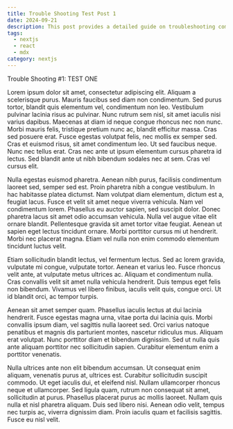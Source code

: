 ```yaml
---
title: Trouble Shooting Test Post 1
date: 2024-09-21
description: This post provides a detailed guide on troubleshooting common issues in the application, including step-by-step solutions and best practices.
tags:
  - nextjs
  - react
  - mdx
category: nextjs
---
```


Trouble Shooting #1: TEST ONE

Lorem ipsum dolor sit amet, consectetur adipiscing elit. Aliquam a scelerisque
purus. Mauris faucibus sed diam non condimentum. Sed purus tortor, blandit
quis elementum vel, condimentum non leo. Vestibulum pulvinar lacinia risus ac
pulvinar. Nunc rutrum sem nisl, sit amet iaculis nisi varius dapibus. Maecenas
at diam id neque congue rhoncus nec non nunc. Morbi mauris felis, tristique
pretium nunc ac, blandit efficitur massa. Cras sed posuere erat. Fusce egestas
volutpat felis, nec mollis ex semper sed. Cras et euismod risus, sit amet
condimentum leo. Ut sed faucibus neque. Nunc nec tellus erat. Cras nec ante ut
ipsum elementum cursus pharetra id lectus. Sed blandit ante ut nibh bibendum
sodales nec at sem. Cras vel cursus elit.

Nulla egestas euismod pharetra. Aenean nibh purus, facilisis condimentum
laoreet sed, semper sed est. Proin pharetra nibh a congue vestibulum. In hac
habitasse platea dictumst. Nam volutpat diam elementum, dictum est a, feugiat
lacus. Fusce et velit sit amet neque viverra vehicula. Nam vel condimentum
lorem. Phasellus eu auctor sapien, sed suscipit dolor. Donec pharetra lacus
sit amet odio accumsan vehicula. Nulla vel augue vitae elit ornare blandit.
Pellentesque gravida sit amet tortor vitae feugiat. Aenean ut sapien eget
lectus tincidunt ornare. Morbi porttitor cursus mi ut hendrerit. Morbi nec
placerat magna. Etiam vel nulla non enim commodo elementum tincidunt luctus
velit.

Etiam sollicitudin blandit lectus, vel fermentum lectus. Sed ac lorem gravida,
vulputate mi congue, vulputate tortor. Aenean et varius leo. Fusce rhoncus
velit ante, at vulputate metus ultrices ac. Aliquam et condimentum nulla. Cras
convallis velit sit amet nulla vehicula hendrerit. Duis tempus eget felis non
bibendum. Vivamus vel libero finibus, iaculis velit quis, congue orci. Ut id
blandit orci, ac tempor turpis.

Aenean sit amet semper quam. Phasellus iaculis lectus at dui lacinia
hendrerit. Fusce egestas magna urna, vitae porta dui lacinia quis. Morbi
convallis ipsum diam, vel sagittis nulla laoreet sed. Orci varius natoque
penatibus et magnis dis parturient montes, nascetur ridiculus mus. Aliquam
erat volutpat. Nunc porttitor diam et bibendum dignissim. Sed ut nulla quis
ante aliquam porttitor nec sollicitudin sapien. Curabitur elementum enim a
porttitor venenatis.

Nulla ultrices ante non elit bibendum accumsan. Ut consequat enim aliquam,
venenatis purus at, ultrices est. Curabitur sollicitudin suscipit commodo. Ut
eget iaculis dui, et eleifend nisl. Nullam ullamcorper rhoncus neque et
ullamcorper. Sed ligula quam, rutrum non consequat sit amet, sollicitudin at
purus. Phasellus placerat purus ac mollis laoreet. Nullam quis nulla et nisl
pharetra aliquam. Duis sed libero nisi. Aenean odio velit, tempus nec turpis
ac, viverra dignissim diam. Proin iaculis quam et facilisis sagittis. Fusce eu
nisl velit.
